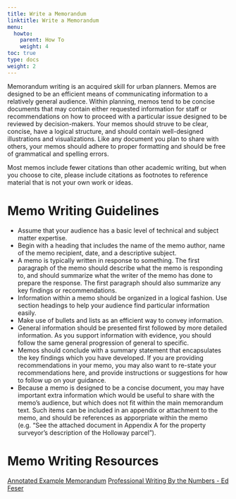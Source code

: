 ```yaml
---
title: Write a Memorandum
linktitle: Write a Memorandum
menu:
  howto:
    parent: How To
    weight: 4
toc: true
type: docs
weight: 2
---
```


Memorandum writing is an acquired skill for urban planners. Memos are designed to be an efficient means of communicating information to a relatively general audience. Within planning, memos tend to be concise documents that may contain either requested information for staff or recommendations on how to proceed with a particular issue designed to be reviewed by decision-makers. Your memos should struve to be clear, concise, have a logical structure, and should contain well-designed illustrations and visualizations. Like any document you plan to share with others, your memos should adhere to proper formatting and should be free of grammatical and spelling errors.

Most memos include fewer citations than other academic writing, but when you choose to cite, please include citations as footnotes to reference material that is not your own work or ideas.

# Memo Writing Guidelines

- Assume that your audience has a basic level of technical and subject matter expertise.
- Begin with a heading that includes the name of the memo author, name of the memo recipient, date, and a descriptive subject.
- A memo is typically written in response to something. The first paragraph of the memo should describe what the memo is responding to, and should summarize what the writer of the memo has done to prepare the response. The first paragraph should also summarize any key findings or recommendations.
- Information within a memo should be organized in a logical fashion. Use section headings to help your audience find particular information easily.
- Make use of bullets and lists as an efficient way to convey information.
- General information should be presented first followed by more detailed information. As you support information with evidence, you should follow the same general progression of general to specific.
- Memos should conclude with a summary statement that encapsulates the key findings which you have developed. If you are providing recommendations in your memo, you may also want to re-state your recommendations here, and provide instructions or suggestions for how to follow up on your guidance.
- Because a memo is designed to be a concise document, you may have important extra information which would be useful to share with the memo's audience, but which does not fit within the main memorandum text. Such items can be included in an appendix or attachment to the memo, and should be references as apporpriate within the memo (e.g. "See the attached document in Appendix A for the property surveyor's description of the Holloway parcel").

# Memo Writing Resources

[Annotated Example Memorandum](/howto/howto/08-write_memo_files/Greenlee_Memo_Example.pdf)
[Professional Writing By the Numbers - Ed Feser](/howto/howto/08-write_memo_files/PWBTN_4.pdf)


